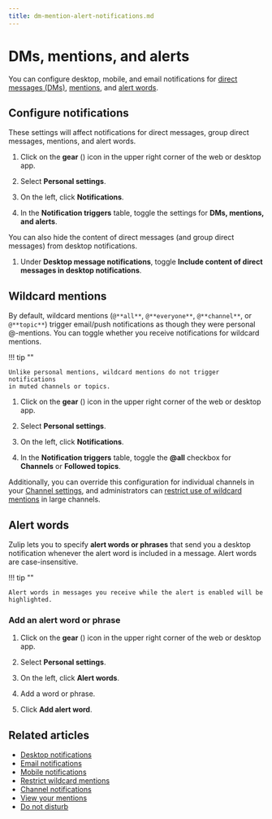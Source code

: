 ```yaml
---
title: dm-mention-alert-notifications.md
---
```


# DMs, mentions, and alerts

You can configure desktop, mobile, and email notifications for
[direct messages (DMs)](/help/direct-messages),
[mentions](/help/mention-a-user-or-group), and [alert
words](#alert-words).

## Configure notifications

These settings will affect notifications for direct messages, group
direct messages, mentions, and alert words.

<Tabs>
<TabItem label="instructions-for-all-platforms">

1. Click on the **gear** (<i class="zulip-icon zulip-icon-gear"></i>) icon in the upper
   right corner of the web or desktop app.

1. Select **Personal settings**.

1. On the left, click **Notifications**.



1. In the **Notification triggers** table, toggle the settings for **DMs, mentions, and alerts**.

</TabItem>
</Tabs>

You can also hide the content of direct messages (and group direct
messages) from desktop notifications.

<Tabs>
<TabItem label="instructions-for-all-platforms">

1. Under **Desktop message notifications**, toggle
**Include content of direct messages in desktop notifications**.

</TabItem>
</Tabs>

## Wildcard mentions

By default, wildcard mentions (`@**all**`, `@**everyone**`, `@**channel**`,
or `@**topic**`) trigger email/push notifications as though they were
personal @-mentions. You can toggle whether you receive notifications
for wildcard mentions.

!!! tip ""

    Unlike personal mentions, wildcard mentions do not trigger notifications
    in muted channels or topics.

<Tabs>
<TabItem label="instructions-for-all-platforms">

1. Click on the **gear** (<i class="zulip-icon zulip-icon-gear"></i>) icon in the upper
   right corner of the web or desktop app.

1. Select **Personal settings**.

1. On the left, click **Notifications**.



1.  In the **Notification triggers** table, toggle the **@all** checkbox for
    **Channels** or **Followed topics**.

</TabItem>
</Tabs>

Additionally, you can override this configuration for individual
channels in your [Channel settings](/help/channel-notifications), and
administrators can [restrict use of wildcard
mentions](/help/restrict-wildcard-mentions) in large channels.

## Alert words

Zulip lets you to specify **alert words or phrases** that send you a desktop
notification whenever the alert word is included in a message. Alert words are
case-insensitive.

!!! tip ""

    Alert words in messages you receive while the alert is enabled will be highlighted.

### Add an alert word or phrase

<Tabs>
<TabItem label="instructions-for-all-platforms">

1. Click on the **gear** (<i class="zulip-icon zulip-icon-gear"></i>) icon in the upper
   right corner of the web or desktop app.

1. Select **Personal settings**.

1. On the left, click **Alert words**.



1. Add a word or phrase.

1. Click **Add alert word**.

</TabItem>
</Tabs>

## Related articles

* [Desktop notifications](/help/desktop-notifications)
* [Email notifications](/help/email-notifications)
* [Mobile notifications](/help/mobile-notifications)
* [Restrict wildcard mentions](/help/restrict-wildcard-mentions)
* [Channel notifications](/help/channel-notifications)
* [View your mentions](/help/view-your-mentions)
* [Do not disturb](/help/do-not-disturb)


